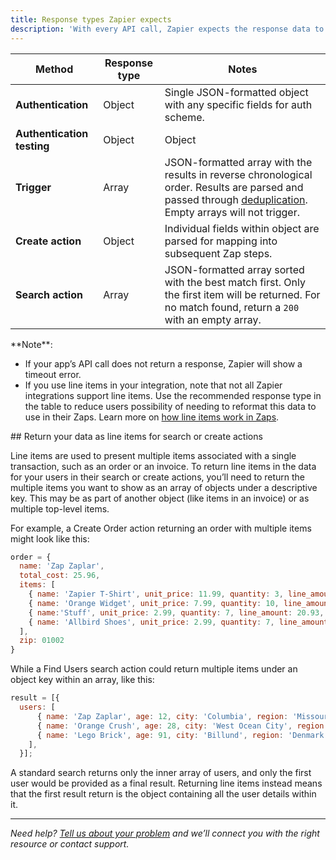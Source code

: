 ```yaml
---
title: Response types Zapier expects
description: 'With every API call, Zapier expects the response data to be returned in a specific response type. This can vary depending on what part of your integration you’re working on. Use the table below to identify the correct response type to use:'
---
```


| Method | Response type | Notes |
| --- | --- | --- |
| **Authentication** | Object | Single JSON-formatted object with any specific fields for auth scheme. |
| **Authentication testing** | Object | Object |
| **Trigger** | Array | JSON-formatted array with the results in reverse chronological order. Results are parsed and passed through [deduplication](/platform/build/deduplication). Empty arrays will not trigger. |
| **Create action** | Object | Individual fields within object are parsed for mapping into subsequent Zap steps. |
| **Search action** | Array | JSON-formatted array sorted with the best match first. Only the first item will be returned. For no match found, return a `200` with an empty array. |

<Info>
  **Note**:

 *   If your app’s API call does not return a response, Zapier will show a timeout error.
 *   If you use line items in your integration, note that not all Zapier integrations support line items. Use the recommended response type in the table to reduce users possibility of needing to reformat this data to use in their Zaps. Learn more on [how line items work in Zaps](https://help.zapier.com/hc/en-us/articles/8496277737997).

</Info>
## Return your data as line items for search or create actions

Line items are used to present multiple items associated with a single transaction, such as an order or an invoice. To return line items in the data for your users in their search or create actions, you’ll need to return the multiple items you want to show as an array of objects under a descriptive key. This may be as part of another object (like items in an invoice) or as multiple top-level items.

For example, a Create Order action returning an order with multiple items might look like this:

```js
order = {
  name: 'Zap Zaplar',
  total_cost: 25.96,
  items: [
    { name: 'Zapier T-Shirt', unit_price: 11.99, quantity: 3, line_amount: 35.97, category: 'shirts' },
    { name: 'Orange Widget', unit_price: 7.99, quantity: 10, line_amount: 79.90, category: 'widgets' },
    { name:'Stuff', unit_price: 2.99, quantity: 7, line_amount: 20.93, category: 'stuff' },
    { name: 'Allbird Shoes', unit_price: 2.99, quantity: 7, line_amount: 20.93, category: 'shoes' },
  ],
  zip: 01002
}
```

While a Find Users search action could return multiple items under an object key within an array, like this:

```js
result = [{
  users: [
      { name: 'Zap Zaplar', age: 12, city: 'Columbia', region: 'Missouri' },
      { name: 'Orange Crush', age: 28, city: 'West Ocean City', region: 'Maryland' },
      { name: 'Lego Brick', age: 91, city: 'Billund', region: 'Denmark' },
    ],
  }];
```

A standard search returns only the inner array of users, and only the first user would be provided as a final result. Returning line items instead means that the first result return is the object containing all the user details within it.

- - -

_Need help? [Tell us about your problem](https://developer.zapier.com/contact) and we’ll connect you with the right resource or contact support._
